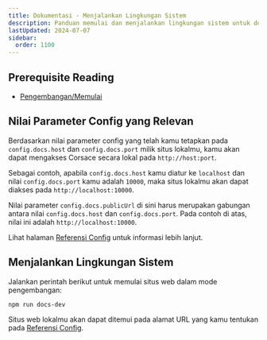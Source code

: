 ```yaml
---
title: Dokumentasi - Menjalankan Lingkungan Sistem
description: Panduan memulai dan menjalankan lingkungan sistem untuk dokumentasi pengembangan.
lastUpdated: 2024-07-07
sidebar:
  order: 1100
---
```


## Prerequisite Reading

* [Pengembangan/Memulai](../../..)

## Nilai Parameter Config yang Relevan

Berdasarkan nilai parameter config yang telah kamu tetapkan pada `config.docs.host` dan `config.docs.port` milik situs lokalmu, kamu akan dapat mengakses Corsace secara lokal pada `http://host:port`.

Sebagai contoh, apabila `config.docs.host` kamu diatur ke `localhost` dan nilai `config.docs.port` kamu adalah `10000`, maka situs lokalmu akan dapat diakses pada `http://localhost:10000`.

Nilai parameter `config.docs.publicUrl` di sini harus merupakan gabungan antara nilai `config.docs.host` dan `config.docs.port`. Pada contoh di atas, nilai ini adalah `http://localhost:10000`.

Lihat halaman [Referensi Config](../../../misc/reference/config) untuk informasi lebih lanjut.

## Menjalankan Lingkungan Sistem

Jalankan perintah berikut untuk memulai situs web dalam mode pengembangan:

```bash
npm run docs-dev
```

Situs web lokalmu akan dapat ditemui pada alamat URL yang kamu tentukan pada [Referensi Config](../../../misc/reference/config).
